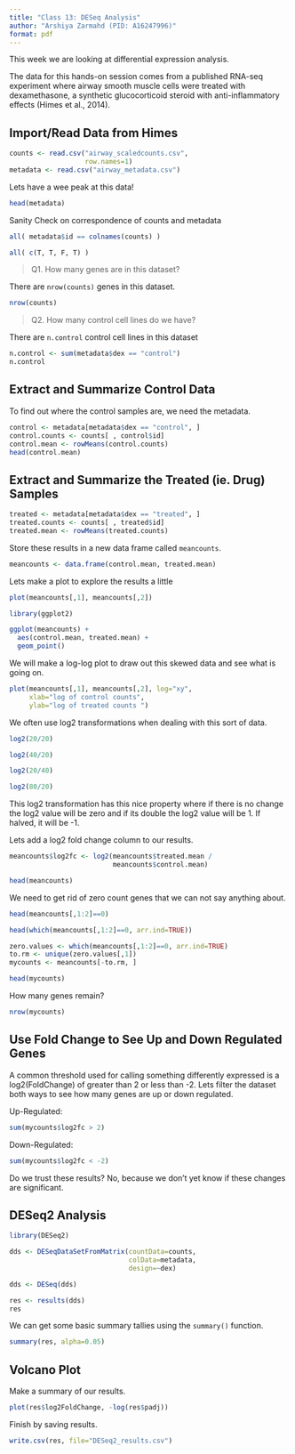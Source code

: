 ```yaml
---
title: "Class 13: DESeq Analysis"
author: "Arshiya Zarmahd (PID: A16247996)"
format: pdf
---
```


This week we are looking at differential expression analysis. 

The data for this hands-on session comes from a published RNA-seq experiment where airway smooth muscle cells were treated with dexamethasone, a synthetic glucocorticoid steroid with anti-inflammatory effects (Himes et al., 2014). 

## Import/Read Data from Himes

```r
counts <- read.csv("airway_scaledcounts.csv",
                   row.names=1)
metadata <- read.csv("airway_metadata.csv")
```

Lets have a wee peak at this data!

```r
head(metadata)
```

Sanity Check on correspondence of counts and metadata

```r
all( metadata$id == colnames(counts) )
```

```r
all( c(T, T, F, T) )
```

> Q1. How many genes are in this dataset?

There are `nrow(counts)` genes in this dataset.

```r
nrow(counts)
```

> Q2. How many control cell lines do we have?

There are `n.control` control cell lines in this dataset

```r
n.control <- sum(metadata$dex == "control") 
n.control
```

## Extract and Summarize Control Data

To find out where the control samples are, we need the metadata.

```r
control <- metadata[metadata$dex == "control", ]
control.counts <- counts[ , control$id]
control.mean <- rowMeans(control.counts)
head(control.mean)
```

## Extract and Summarize the Treated (ie. Drug) Samples

```r
treated <- metadata[metadata$dex == "treated", ]
treated.counts <- counts[ , treated$id]
treated.mean <- rowMeans(treated.counts)
```

Store these results in a new data frame called `meancounts`. 

```r
meancounts <- data.frame(control.mean, treated.mean)
```

Lets make a plot to explore the results a little

```r
plot(meancounts[,1], meancounts[,2])
```

```r
library(ggplot2)
```

```r
ggplot(meancounts) + 
  aes(control.mean, treated.mean) + 
  geom_point()
```

We will make a log-log plot to draw out this skewed data and see what is going on. 

```r
plot(meancounts[,1], meancounts[,2], log="xy",
     xlab="log of control counts",
     ylab="log of treated counts ")
```

We often use log2 transformations when dealing with this sort of data. 

```r
log2(20/20)
```

```r
log2(40/20)
```

```r
log2(20/40)
```

```r
log2(80/20)
```

This log2 transformation has this nice property where if there is no change the log2 value will be zero and if its double the log2 value will be 1. If halved, it will be -1. 

Lets add a log2 fold change column to our results. 

```r
meancounts$log2fc <- log2(meancounts$treated.mean / 
                          meancounts$control.mean)
```

```r
head(meancounts)
```

We need to get rid of zero count genes that we can not say anything about.

```r
head(meancounts[,1:2]==0)
```

```r
head(which(meancounts[,1:2]==0, arr.ind=TRUE))

```

```r
zero.values <- which(meancounts[,1:2]==0, arr.ind=TRUE)
to.rm <- unique(zero.values[,1])
mycounts <- meancounts[-to.rm, ]
```

```r
head(mycounts)
```

How many genes remain?

```r
nrow(mycounts)
```

## Use Fold Change to See Up and Down Regulated Genes

A common threshold used for calling something differently expressed is a log2(FoldChange) of greater than 2 or less than -2. Lets filter the dataset both ways to see how many genes are up or down regulated. 

Up-Regulated:

```r
sum(mycounts$log2fc > 2)
```

Down-Regulated:

```r
sum(mycounts$log2fc < -2)
```

Do we trust these results? No, because we don't yet know if these changes are significant. 

## DESeq2 Analysis

```r
library(DESeq2)

dds <- DESeqDataSetFromMatrix(countData=counts,
                              colData=metadata,
                              design=~dex)
```

```r
dds <- DESeq(dds)
```

```r
res <- results(dds)
res
```

We can get some basic summary tallies using the `summary()` function. 

```r
summary(res, alpha=0.05)
```

## Volcano Plot

Make a summary of our results. 

```r
plot(res$log2FoldChange, -log(res$padj))
```

Finish by saving results. 

```r
write.csv(res, file="DESeq2_results.csv")
```
